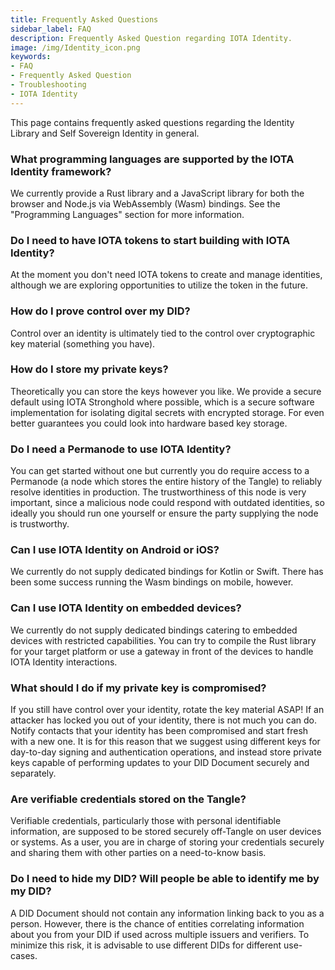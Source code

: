 ```yaml
---
title: Frequently Asked Questions
sidebar_label: FAQ
description: Frequently Asked Question regarding IOTA Identity.
image: /img/Identity_icon.png
keywords:
- FAQ
- Frequently Asked Question
- Troubleshooting
- IOTA Identity
---
```



<ZeroSixNotice/>

This page contains frequently asked questions regarding the Identity Library and Self Sovereign Identity in general.

### What programming languages are supported by the IOTA Identity framework?
We currently provide a Rust library and a JavaScript library for both the browser and Node.js via WebAssembly (Wasm) bindings. See the "Programming Languages" section for more information.
### Do I need to have IOTA tokens to start building with IOTA Identity?
At the moment you don't need IOTA tokens to create and manage identities, although we are exploring opportunities to utilize the token in the future. 
### How do I prove control over my DID?
Control over an identity is ultimately tied to the control over cryptographic key material (something you have).
### How do I store my private keys?
Theoretically you can store the keys however you like. We provide a secure default using IOTA Stronghold where possible, which is a secure software implementation for isolating digital secrets with encrypted storage. For even better guarantees you could look into hardware based key storage.
### Do I need a Permanode to use IOTA Identity?
You can get started without one but currently you do require access to a Permanode (a node which stores the entire history of the Tangle) to reliably resolve identities in production. The trustworthiness of this node is very important, since a malicious node could respond with outdated identities, so ideally you should run one yourself or ensure the party supplying the node is trustworthy.
### Can I use IOTA Identity on Android or iOS?
We currently do not supply dedicated bindings for Kotlin or Swift. There has been some success running the Wasm bindings on mobile, however.
### Can I use IOTA Identity on embedded devices?
We currently do not supply dedicated bindings catering to embedded devices with restricted capabilities. You can try to compile the Rust library for your target platform or use a gateway in front of the devices to handle IOTA Identity interactions.
### What should I do if my private key is compromised?
If you still have control over your identity, rotate the key material ASAP! If an attacker has locked you out of your identity, there is not much you can do. Notify contacts that your identity has been compromised and start fresh with a new one. It is for this reason that we suggest using different keys for day-to-day signing and authentication operations, and instead store private keys capable of performing updates to your DID Document securely and separately.

### Are verifiable credentials stored on the Tangle?
Verifiable credentials, particularly those with personal identifiable information, are supposed to be stored securely off-Tangle on user devices or systems. As a user, you are in charge of storing your credentials securely and sharing them with other parties on a need-to-know basis.

### Do I need to hide my DID? Will people be able to identify me by my DID?
A DID Document should not contain any information linking back to you as a person. However, there is the chance of entities correlating information about you from your DID if used across multiple issuers and verifiers. To minimize this risk, it is advisable to use different DIDs for different use-cases.
